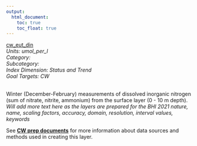 ```yaml
---
output:
  html_document:
    toc: true
    toc_float: true
---
```


[cw_eut_din](https://github.com/OHI-Baltic/bhi-prep/blob/master/layers/cw_eut_din_bhi2019.csv)\
*Units: umol_per_l*\
*Category:*\
*Subcategory:*\
*Index Dimension: Status and Trend*\
*Goal Targets: CW*\
<br>

Winter (December-February) measurements of dissolved inorganic nitrogen (sum of nitrate, nitrite, ammonium) from the surface layer (0 - 10 m depth).\
*Will add more text here as the layers are prepared for the BHI 2021*
*nature, name, scaling factors, accuracy, domain, resolution, interval values, keywords*

See [**CW prep documents**](https://github.com/OHI-Baltic/bhi-prep/blob/master/prep/CW/v2021/cw_prep.md) for more information about data sources and methods used in creating this layer.

<br>

